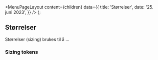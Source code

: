 
<Meta
  title='Størrelser'
  description='Beskrivelse'
/>

  <MenuPageLayout
    content={children}
    data={{
      title: 'Størrelser',
      date: '25. juni 2023',
    }}
  />
);

## Størrelser

Størrelser (sizing) brukes til å ...

### Sizing tokens

<TokenList
  type='size'
  token='fds-sizing'
/>
